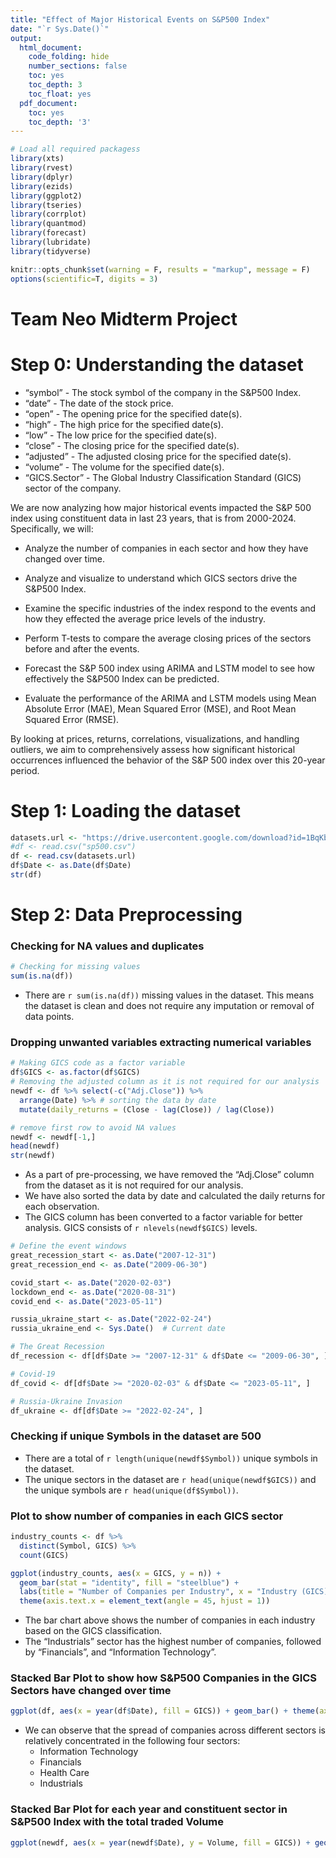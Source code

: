 ```yaml
---
title: "Effect of Major Historical Events on S&P500 Index"
date: "`r Sys.Date()`"
output:
  html_document:
    code_folding: hide
    number_sections: false
    toc: yes
    toc_depth: 3
    toc_float: yes
  pdf_document:
    toc: yes
    toc_depth: '3'
---
```


```r
# Load all required packagess
library(xts)
library(rvest)
library(dplyr)
library(ezids)
library(ggplot2)
library(tseries)
library(corrplot)
library(quantmod)
library(forecast)
library(lubridate)
library(tidyverse)

knitr::opts_chunk$set(warning = F, results = "markup", message = F)
options(scientific=T, digits = 3) 
```



<h1>Team Neo Midterm Project</h1>


# Step 0: Understanding the dataset

+ "symbol" - The stock symbol of the company in the S&P500 Index.
+ "date" - The date of the stock price.
+ "open" - The opening price for the specified date(s).
+ "high" - The high price for the specified date(s).
+ "low" - The low price for the specified date(s).
+ "close" - The closing price for the specified date(s).
+ "adjusted" - The adjusted closing price for the specified date(s).
+ "volume" - The volume for the specified date(s).
+ "GICS.Sector" - The Global Industry Classification Standard (GICS) sector of the company.

We are now analyzing how major historical events impacted the S&P 500 index using constituent data in last 23 years, that is from 2000-2024. Specifically, we will:

- Analyze the number of companies in each sector and how they have changed over time.

- Analyze and visualize to understand which GICS sectors drive the S&P500 Index.

- Examine the specific industries of the index respond to the events and how they effected the average price levels of the industry.

- Perform T-tests to compare the average closing prices of the sectors before and after the events.

- Forecast the S&P 500 index using ARIMA and LSTM model to see how effectively the S&P500 Index can be predicted.

- Evaluate the performance of the ARIMA and LSTM models using Mean Absolute Error (MAE), Mean Squared Error (MSE), and Root Mean Squared Error (RMSE).


By looking at prices, returns, correlations, visualizations, and handling outliers, we aim to comprehensively assess how significant historical occurrences influenced the behavior of the S&P 500 index over this 20-year period.

# Step 1: Loading the dataset
```r
datasets.url <- "https://drive.usercontent.google.com/download?id=1BqKbN3FEqNcRXeisOPxR_LB8VcSCh7mE&export=download&authuser=0&confirm=t"
#df <- read.csv("sp500.csv")
df <- read.csv(datasets.url)
df$Date <- as.Date(df$Date)
str(df)
```


# Step 2: Data Preprocessing

### Checking for NA values and duplicates
```r
# Checking for missing values
sum(is.na(df))
```

+ There are `r sum(is.na(df))` missing values in the dataset. This means the dataset is clean and does not require any imputation or removal of data points.


### Dropping unwanted variables extracting numerical variables

```r
# Making GICS code as a factor variable
df$GICS <- as.factor(df$GICS)
# Removing the adjusted column as it is not required for our analysis
newdf <- df %>% select(-c("Adj.Close")) %>%
  arrange(Date) %>% # sorting the data by date
  mutate(daily_returns = (Close - lag(Close)) / lag(Close))

# remove first row to avoid NA values
newdf <- newdf[-1,]
head(newdf)
str(newdf)
```

+ As a part of pre-processing, we have removed the "Adj.Close" column from the dataset as it is not required for our analysis. 
+ We have also sorted the data by date and calculated the daily returns for each observation.
+ The GICS column has been converted to a factor variable for better analysis. GICS consists of `r nlevels(newdf$GICS)` levels. 

```r
# Define the event windows
great_recession_start <- as.Date("2007-12-31")
great_recession_end <- as.Date("2009-06-30")

covid_start <- as.Date("2020-02-03")
lockdown_end <- as.Date("2020-08-31")
covid_end <- as.Date("2023-05-11")

russia_ukraine_start <- as.Date("2022-02-24")
russia_ukraine_end <- Sys.Date()  # Current date

# The Great Recession
df_recession <- df[df$Date >= "2007-12-31" & df$Date <= "2009-06-30", ]

# Covid-19
df_covid <- df[df$Date >= "2020-02-03" & df$Date <= "2023-05-11", ]

# Russia-Ukraine Invasion
df_ukraine <- df[df$Date >= "2022-02-24", ]
```



### Checking if unique Symbols in the dataset are 500

+ There are a total of `r length(unique(newdf$Symbol))` unique symbols in the dataset. 
+ The unique sectors in the dataset are `r head(unique(newdf$GICS))` and the unique symbols are `r head(unique(df$Symbol))`.

### Plot to show number of companies in each GICS sector 
```r
industry_counts <- df %>%
  distinct(Symbol, GICS) %>%
  count(GICS)

ggplot(industry_counts, aes(x = GICS, y = n)) +
  geom_bar(stat = "identity", fill = "steelblue") +
  labs(title = "Number of Companies per Industry", x = "Industry (GICS)", y = "Count") +
  theme(axis.text.x = element_text(angle = 45, hjust = 1))
```

+ The bar chart above shows the number of companies in each industry based on the GICS classification. 
+ The "Industrials" sector has the highest number of companies, followed by "Financials", and "Information Technology".


### Stacked Bar Plot to show how S&P500 Companies in the GICS Sectors have changed over time
```r
ggplot(df, aes(x = year(df$Date), fill = GICS)) + geom_bar() + theme(axis.text.x = element_text(angle = 90, hjust = 1))

```

+ We can observe that the spread of companies across different sectors is relatively concentrated in the following four sectors:
  - Information Technology
  - Financials
  - Health Care
  - Industrials

### Stacked Bar Plot for each year and constituent sector in S&P500 Index with the total traded Volume
```r
ggplot(newdf, aes(x = year(newdf$Date), y = Volume, fill = GICS)) + geom_bar(stat = "identity") + theme(axis.text.x = element_text(angle = 90, hjust = 1))

```
